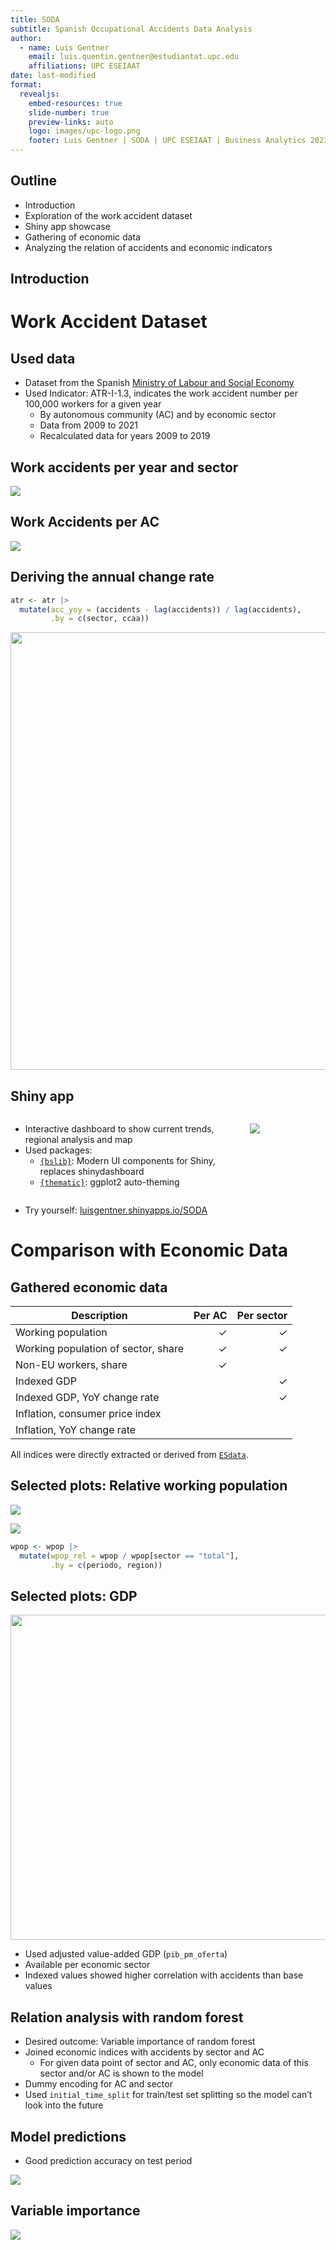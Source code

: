 ```yaml
---
title: SODA
subtitle: Spanish Occupational Accidents Data Analysis
author:
  - name: Luis Gentner
    email: luis.quentin.gentner@estudiantat.upc.edu
    affiliations: UPC ESEIAAT
date: last-modified
format:
  revealjs:
    embed-resources: true
    slide-number: true
    preview-links: auto
    logo: images/upc-logo.png
    footer: Luis Gentner | SODA | UPC ESEIAAT | Business Analytics 2023
---
```


## Outline

- Introduction
- Exploration of the work accident dataset
- Shiny app showcase
- Gathering of economic data
- Analyzing the relation of accidents and economic indicators

## Introduction

# Work Accident Dataset {background-color="#007abf"}

## Used data

- Dataset from the Spanish [Ministry of Labour and Social Economy](https://www.mites.gob.es/estadisticas/eat/welcome.htm)
- Used Indicator: ATR-I-1.3, indicates the work accident number per 100,000 workers for a given year
  - By autonomous community (AC) and by economic sector
  - Data from 2009 to 2021
  - Recalculated data for years 2009 to 2019


## Work accidents per year and sector

![](../notebook/figures/acc-year-1.png)

## Work Accidents per AC

![](../notebook/figures/acc-map-1.png)

## Deriving the annual change rate

```r
atr <- atr |>
  mutate(acc_yoy = (accidents - lag(accidents)) / lag(accidents),
         .by = c(sector, ccaa))
```

![](../notebook/figures/accyoy-year-1.png){height="700"}

## Shiny app

::: columns

::: {.column width="75%"}
- Interactive dashboard to show current trends, regional analysis and map
- Used packages:
  - [`{bslib}`](https://rstudio.github.io/bslib/): Modern UI components for Shiny, replaces shinydashboard
  - [`{thematic}`](https://rstudio.github.io/thematic/): ggplot2 auto-theming
:::

::: {.column width="25%"}
![](images/shiny_qrcode.png)
:::

:::

- Try yourself: [luisgentner.shinyapps.io/SODA](https://luisgentner.shinyapps.io/SODA/)

# Comparison with Economic Data {background-color="#007abf"}

## Gathered economic data


| Description                           | Per AC | Per sector |
|---------------------------------------|-------:|-----------:|
| Working population                    | ✓      | ✓          |
| Working population of sector, share   | ✓      | ✓          |
| Non-EU workers, share                 | ✓      |            |
| Indexed GDP                           |        | ✓          |
| Indexed GDP, YoY change rate          |        | ✓          |
| Inflation, consumer price index       |        |            |
| Inflation, YoY change rate            |        |            |

All indices were directly extracted or derived from [`ESdata`](https://github.com/jmsallan/ESdata).

## Selected plots: Relative working population

::: {layout-ncol=2}

![](../notebook/figures/wpoprel-year-1.png)

![](../notebook/figures/wpoprel-ccaa-1.png)
:::

```r
wpop <- wpop |>
  mutate(wpop_rel = wpop / wpop[sector == "total"],
         .by = c(periodo, region))
```

## Selected plots: GDP

![](../notebook/figures/gdp-year-1.png){height="520"}

- Used adjusted value-added GDP (`pib_pm_oferta`)
- Available per economic sector
- Indexed values showed higher correlation with accidents than base values

## Relation analysis with random forest

- Desired outcome: Variable importance of random forest
- Joined economic indices with accidents by sector and AC
  - For given data point of sector and AC, only economic data of this sector and/or AC is shown to the model
- Dummy encoding for AC and sector
- Used `initial_time_split` for train/test set splitting so the model can't look into the future

## Model predictions

- Good prediction accuracy on test period

![](../notebook/figures/pred-plot-1.png)

## Variable importance

![](../notebook/figures/varimp-1.png)
